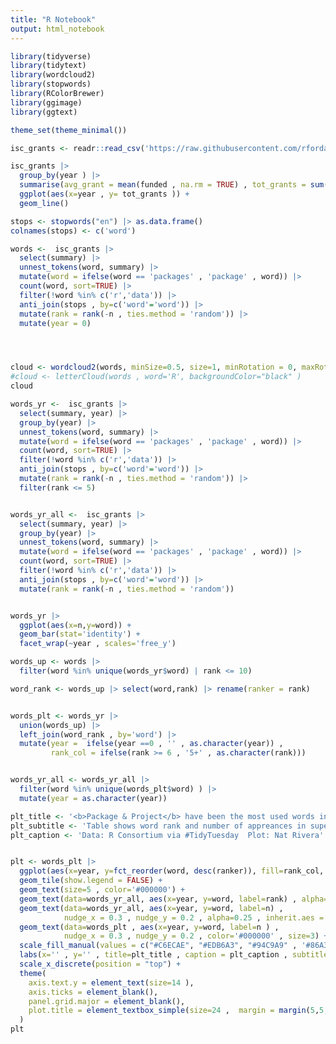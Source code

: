 ```yaml
---
title: "R Notebook"
output: html_notebook
---
```


```r
library(tidyverse)
library(tidytext)
library(wordcloud2)
library(stopwords)
library(RColorBrewer)
library(ggimage)
library(ggtext)

theme_set(theme_minimal())
```


```r
isc_grants <- readr::read_csv('https://raw.githubusercontent.com/rfordatascience/tidytuesday/master/data/2024/2024-02-20/isc_grants.csv')
```


```r
isc_grants |>
  group_by(year ) |>
  summarise(avg_grant = mean(funded , na.rm = TRUE) , tot_grants = sum(funded,na.rm = TRUE) ) |>
  ggplot(aes(x=year , y= tot_grants )) +
  geom_line()
```


```r
stops <- stopwords("en") |> as.data.frame() 
colnames(stops) <- c('word')

words <-  isc_grants |>
  select(summary) |>
  unnest_tokens(word, summary) |>
  mutate(word = ifelse(word == 'packages' , 'package' , word)) |>
  count(word, sort=TRUE) |>
  filter(!word %in% c('r','data')) |>
  anti_join(stops , by=c('word'='word')) |>
  mutate(rank = rank(-n , ties.method = 'random')) |>
  mutate(year = 0) 




cloud <- wordcloud2(words, minSize=0.5, size=1, minRotation = 0, maxRotation = 0)#, figPath='num_10.png')
#cloud <- letterCloud(words , word='R', backgroundColor="black" )
cloud

```


```r
words_yr <-  isc_grants |>
  select(summary, year) |>
  group_by(year) |>
  unnest_tokens(word, summary) |>
  mutate(word = ifelse(word == 'packages' , 'package' , word)) |>
  count(word, sort=TRUE) |>
  filter(!word %in% c('r','data')) |>
  anti_join(stops , by=c('word'='word')) |>
  mutate(rank = rank(-n , ties.method = 'random')) |>
  filter(rank <= 5) 


words_yr_all <-  isc_grants |>
  select(summary, year) |>
  group_by(year) |>
  unnest_tokens(word, summary) |>
  mutate(word = ifelse(word == 'packages' , 'package' , word)) |>
  count(word, sort=TRUE) |>
  filter(!word %in% c('r','data')) |>
  anti_join(stops , by=c('word'='word')) |>
  mutate(rank = rank(-n , ties.method = 'random')) 


words_yr |>
  ggplot(aes(x=n,y=word)) +
  geom_bar(stat='identity') +
  facet_wrap(~year , scales='free_y')
```



```r
words_up <- words |>
  filter(word %in% unique(words_yr$word) | rank <= 10) 

word_rank <- words_up |> select(word,rank) |> rename(ranker = rank)


words_plt <- words_yr |>
  union(words_up) |>
  left_join(word_rank , by='word') |>
  mutate(year =  ifelse(year ==0 , '' , as.character(year)) , 
         rank_col = ifelse(rank >= 6 , '5+' , as.character(rank))) 


words_yr_all <- words_yr_all |>
  filter(word %in% unique(words_plt$word) ) |>
  mutate(year = as.character(year))
```


```r
plt_title <- '<b>Package & Project</b> have been the most used words in R Consortium ISC Grant summaries for the past 4 years'
plt_subtitle <- 'Table shows word rank and number of appreances in supercript. First column shows the total.'
plt_caption <- 'Data: R Consortium via #TidyTuesday  Plot: Nat Rivera'


plt <- words_plt |>
  ggplot(aes(x=year, y=fct_reorder(word, desc(ranker)), fill=rank_col, label=rank)) +
  geom_tile(show.legend = FALSE) +
  geom_text(size=5 , color='#000000') +
  geom_text(data=words_yr_all, aes(x=year, y=word, label=rank) , alpha=0.25 , inherit.aes = FALSE) +
  geom_text(data=words_yr_all, aes(x=year, y=word, label=n) , 
            nudge_x = 0.3 , nudge_y = 0.2 , alpha=0.25 , inherit.aes = FALSE) +
  geom_text(data=words_plt , aes(x=year, y=word, label=n ) , 
            nudge_x = 0.3 , nudge_y = 0.2 , color='#000000' , size=3) +
  scale_fill_manual(values = c("#C6ECAE", "#EDB6A3", "#94C9A9" , '#86A3A8' , '#7F90A8' , '#81667A')) +
  labs(x='' , y='' , title=plt_title , caption = plt_caption , subtitle = plt_subtitle) +
  scale_x_discrete(position = "top") +
  theme(
    axis.text.y = element_text(size=14 ),
    axis.ticks = element_blank(),
    panel.grid.major = element_blank(),
    plot.title = element_textbox_simple(size=24 ,  margin = margin(5,5,20,0) )
  )
plt
```


```r
```


```r
```

